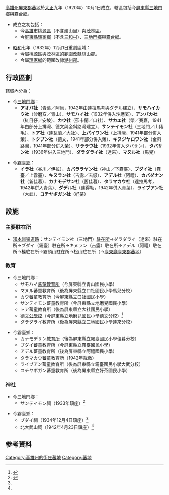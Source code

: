 {{noteTA
|1=zh-hans:庄; zh-hant:庄;
}}
[[高雄州|高雄州]][[屏東郡|屏東郡]][[蕃地|蕃地]]於[[大正|大正]]九年（1920年）10月1日成立，轄區包括今[[屏東縣|屏東縣]][[三地門鄉|三地門鄉]]與[[霧台鄉|霧台鄉]]。

*成立之初包括：
**今[[高雄市|高雄市]][[桃源區|桃源區]]（不含建山里）與[[茂林區|茂林區]]。
**今[[屏東縣|屏東縣]][[瑪家鄉|瑪家鄉]]（不含[[三和村_(屏東縣)|三和村]]）、[[三地門鄉|三地門鄉]]與[[霧台鄉|霧台鄉]]。

*[[昭和|昭和]]七年（1932年）12月1日重劃區域：
**今屬[[桃源區|桃源區]]與[[茂林區|茂林區]]的範圍改隸[[旗山郡|旗山郡]]。
**今屬[[瑪家鄉|瑪家鄉]]的範圍改隸[[潮州郡|潮州郡]]。

==行政區劃==
轄域內分為：
*今[[三地門鄉|三地門鄉]]：
**'''アオバ社'''（青葉／阿烏，1942年由達拉馬考與ダデル建立）、'''サモハイカウ社'''（沙磨亥／青山）、'''サモハイ社'''（1932年併入沙磨亥）、'''アンバカ社'''（紅目仔／安坡）、'''カウ社'''（莎卡蘭／口社）、'''サカエ社'''（榮／賽嘉，1941年由部分上排灣、德文與金斜路灣建立）、'''サンテイモン社'''（三地門／山豬毛）、'''トア社'''（達瓦蘭／大社）、'''上パイワン社'''（上排灣，1941年部分併入榮）、'''トクブン社'''（德文，1941年部分併入榮）、'''キヌジヤロワン社'''（金斜路灣，1941年部分併入榮）、'''サララウ社'''（1932年併入タバサン）、'''タバサン社'''（1936年併入三地門）、'''ダラダライ社'''（達來）、'''マヌル社'''（馬兒）

*今[[霧臺鄉|霧臺鄉]]：
**'''イラ社'''（谷川／伊拉）、'''カバララヤン社'''（神山／下霧臺）、'''ブダイ社'''（霧臺／上霧臺）、'''キヌラン社'''（吉露／去怒）、'''アデル社'''（阿禮）、'''カバダナン社'''（新佳暮）、'''カナモデサン社'''（舊佳暮）、'''タラマカウ社'''（達拉馬考，1942年併入青葉）、'''ダデル社'''（達得勒，1942年併入青葉）、'''ライブアン社'''（大武）、'''コチヤボガン社'''（[[好茶村|好茶]]）

==設施==
===主要駐在所===
*[[知本越嶺古道|知本越嶺道路]]：サンテイモン社（三地門）[[駐在所|駐在所]]→ダラダライ（達來）駐在所→ブダイ（霧臺）駐在所→キヌラン（吉露）駐在所→アデル（阿禮）駐在所→榛駐在所→霧頭山駐在所→松山駐在所（→[[臺東廳|臺東廳]][[臺東郡|臺東郡]][[蕃地_(台東郡)|蕃地]]）

===教育===
*今三地門鄉：
**サモハイ[[蕃童教育所|蕃童教育所]]（今屏東縣立青山國民小學）
**マヌル蕃童教育所（後為屏東縣立口社國民小學馬兒分校）
**カウ蕃童教育所（今屏東縣立口社國民小學）
**サンテイモン蕃童教育所（今屏東縣立地磨兒國民小學）
**トア蕃童教育所（後為屏東縣立大社國民小學）
**德文[[蕃人公學校|公學校]]（今屏東縣立地磨兒國民小學德文分校）<ref name="日治時期宜蘭廳蕃童教育所的發展">{{cite journal | author=張耀宗 | title=〈日治時期宜蘭廳蕃童教育所的發展〉| series=《[[臺北市立大學|市北]]教育學刊》 | issue=第62期 | date=2019年4月 | dead-url=no }}</ref>{{Rp|119}}
**ダラダライ教育所（後為屏東縣立三地國民小學達來分校）

*今霧臺鄉：
**カナモデサン[[蕃童教育所|教育所]]（後為屏東縣立霧臺國民小學佳暮分校）
**ブダイ蕃童教育所（今屏東縣立霧臺國民小學）
**アデル蕃童教育所（後為屏東縣立阿禮國民小學）
**タラマカウ蕃童教育所（1942年裁撤）
**ライブアン蕃童教育所（後為屏東縣立霧臺國民小學大武分校）
**コチヤボガン蕃童教育所（後為屏東縣立好茶國民小學）

===神社===
*今三地門鄉：
**サンテイモン祠（1933年鎮座）<ref name ="遠渡來台的日本諸神">{{cite book |author=金子展也 |translator=陳嫻若 |title=《遠渡來台的日本諸神》 |year=2020 |publisher=野人文化 |location=[[新北市|新北市]] |isbn=9789863844372 |language=zh-tw}}</ref>{{Rp|311}}

*今霧臺鄉：
**ブダイ祠（1934年12月4日鎮座）<ref name ="遠渡來台的日本諸神"/>{{Rp|312}}
**北大武山祠（1942年4月23日鎮座）<ref name ="遠渡來台的日本諸神"/>{{Rp|358}}

==参考資料==
{{Reflist}}

{{屏東郡}}
{{高雄州}}
[[Category:高雄州的街庄蕃地|Category:高雄州的街庄蕃地]]

[[Category:蕃地|Category:蕃地]]